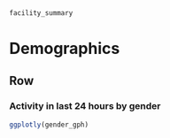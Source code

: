 <br>

```{r facility_summary}
facility_summary
```

Demographics {data-navmenu="Clinical Case Management"}  
=====================================

Row {data-height=800}
-------------------------------------

### Activity in last 24 hours by gender

```{r gender_gph}
ggplotly(gender_gph)
```

